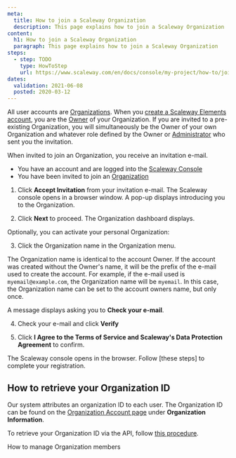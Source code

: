 ```yaml
---
meta:
  title: How to join a Scaleway Organization
  description: This page explains how to join a Scaleway Organization
content:
  h1: How to join a Scaleway Organization
  paragraph: This page explains how to join a Scaleway Organization
steps:
  - step: TODO
    type: HowToStep
    url: https://www.scaleway.com/en/docs/console/my-project/how-to/join-an-organization
dates:
  validation: 2021-06-08
  posted: 2020-03-12
---
```


All user accounts are [Organizations](/console/my-account/concepts#organization). When you [create a Scaleway Elements account](/console/my-account/how-to/create-an-account), you are the [Owner](/console/my-account/concepts#owner) of your Organization. If you are invited to a pre-existing Organization, you will simultaneously be the Owner of your own Organization and whatever role defined by the Owner or [Administrator](/console/my-account/concepts#administrator) who sent you the invitation.

When invited to join an Organization, you receive an invitation e-mail. 

<Message type="requirement">

- You have an account and are logged into the [Scaleway Console](https://console.scaleway.com)
- You have been invited to join an [Organization](/console/my-project/concepts/#organization)

</Message>

1. Click **Accept Invitation** from your invitation e-mail. The Scaleway console opens in a browser window. A pop-up displays introducing you to the Organization.

2. Click **Next** to proceed. The Organization dashboard displays. 

  Optionally, you can activate your personal Organization:

3. Click the Organization name in the Organization menu.
  <Lightbox src="scaleway-self-orga-name-min.png" alt="" />

  <Message type="note">

  The Organization name is identical to the account Owner. 
  If the account was created without the Owner's name, 
  it will be the prefix of the e-mail used to create the account. 
  For example, if the e-mail used is `myemail@example.com`, 
  the Organization name will be `myemail`. In this case, 
  the Organization name can be set to the account owners name, but only once.

  </Message>

  A message displays asking you to **Check your e-mail**.

4. Check your e-mail and click **Verify**

5. Click **I Agree to the Terms of Service and Scaleway's Data Protection Agreement** to confirm.

The Scaleway console opens in the browser. Follow [these steps] to complete your registration. 

## How to retrieve your Organization ID

Our system attributes an organization ID to each user. The Organization ID can be found on the [Organization Account page](https://console.scaleway.com/account/organization/profile) under **Organization Information**. 
<Lightbox src="scaleway-orga-id.png" alt="" />

<Message type="note">

  To retrieve your Organization ID via the API, follow [this procedure](/console/my-project/api-cli/retrieving-org-id).

</Message>

<Navigation title="See Also">
  <NextButton to="/console/my-project/how-to/manage-organization-members/">How to manage Organization members</NextButton>
</Navigation>

